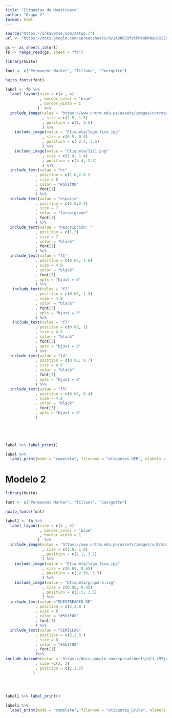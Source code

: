 ---
title: "Etiquetas de Muestrearo"
author: "Grupo 2"
format: html
---

```{r}
source("https://inkaverse.com/setup.r")
url <- "https://docs.google.com/spreadsheets/d/1A8R0JOf8tPM5nhKWqUCX2ZuVOsZ9ifXfC_JrxxH2fH0/edit?gid=0#gid=0"

gs <- as_sheets_id(url)
fb <- range_read(gs, sheet = "fb")

```

```{r}
library(huito)

font <- c("Permanent Marker", "Tillana", "Courgette")

huito_fonts(font)

label <- fb %>%
  label_layout(size = c(4 , 4)
               , border_color = "blue"
               , border_width = 1
              )  %>%
  include_image(value = "https://www.untrm.edu.pe/assets/images/untrmazul.png"
                , size = c(1.5, 1.5)
                , position = c(1, 3.5)
                ) %>% 
    include_image(value = "Etiqueta/logo_fica.jpg"
                , size = c(0.5, 0.5)
                , position = c( 2.4, 3.5)
                ) %>% 
    include_image(value = "Etiqueta/1121.png"
                , size = c(1.4, 1.4)
                , position = c(3.4, 3.5)
                ) %>%
  include_text(value = "nc"
             , position = c(1.8,2.8 )
             , size = 8
             , color = "#5b1f00"
             , font[1]
             ) %>% 
  include_text(value = "especie"
             , position = c(2.5,2.4)
             , size = 7
             , color = "forestgreen"
             , font[1]
             ) %>% 
  include_text(value = "Descripción: "
             , position = c(1,2)
             , size = 7
             , color = "black"
             , font[1]
             ) %>% 
  include_text(value = "f1"
             , position = c(0.08, 1.6)
             , size = 4.8
             , color = "black"
             , font[3]
             , opts = "hjust = 0"
             ) %>% 
   include_text(value = "f2"
             , position = c(0.08, 1.3)
             , size = 4.8
             , color = "black"
             , font[3]
             , opts = "hjust = 0"
             ) %>% 
   include_text(value = "f3"
             , position = c(0.08, 1)
             , size = 4.8
             , color = "black"
             , font[3]
             , opts = "hjust = 0"
             ) %>% 
  include_text(value = "f4"
             , position = c(0.08, 0.7)
             , size = 4.8
             , color = "black"
             , font[3]
             , opts = "hjust = 0"
             ) %>%
  include_text(value = "f5"
             , position = c(0.08, 0.4)
             , size = 4.8
             , color = "black"
             , font[3]
             , opts = "hjust = 0"
             ) 




  
label %>% label_print()

label %>% 
  label_print(mode = "complete", filename = "etiquetas_HER", nlabels = 21)
```


# Modelo 2
```{r}


library(huito)

font <- c("Permanent Marker", "Tillana", "Courgette")

huito_fonts(font)

label1 <- fb %>%
  label_layout(size = c(4 , 4)
               , border_color = "blue"
               , border_width = 1
              )  %>%
  include_image(value = "https://www.untrm.edu.pe/assets/images/untrmazul.png"
                , size = c(1.8, 1.8)
                , position = c(1.1, 3.5)
                ) %>% 
    include_image(value = "Etiqueta/logo_fica.jpg"
                , size = c(0.65, 0.65)
                , position = c( 2.56, 3.5)
                ) %>% 
    include_image(value = "Etiqueta/grupo-5.svg"
                , size = c(0.95, 0.95)
                , position = c(3.5, 3.5)
                ) %>%
  include_text(value ="MUESTREAREO DE"
             , position = c(2,2.8 )
             , size = 8
             , color = "#5b1f00"
             , font[1]
             ) %>%
  include_text(value = "SEMILLAS"
             , position = c(2,2.5 )
             , size = 8
             , color = "#5b1f00"
             , font[1]
             )%>% 
include_barcode(value = "https://docs.google.com/spreadsheets/d/1_c97jqW4YpkWRZmMe9xdmABPe7s78vkpvKV7vIAU-ww/edit?gid=0#gid=0"
             , size =c(2, 2) 
             , position = c(2,1.2)
            )
             


  
label1 %>% label_print()

label1 %>% 
  label_print(mode = "complete", filename = "etiquetas_Erika", nlabels = 1)

```



